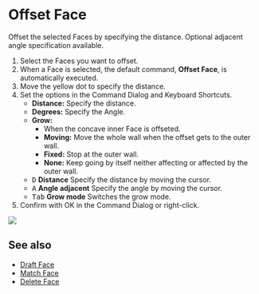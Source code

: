
# Offset Face

<Reference shortcut="Shift + O" command="Offset Face" button="" />

Offset the selected Faces by specifying the distance. Optional adjacent angle specification available.

1. Select the Faces you want to offset.
2. When a Face is selected, the default command, **Offset Face**, is automatically executed.
3. Move the yellow dot to specify the distance.
4. Set the options in the Command Dialog and Keyboard Shortcuts.
     - **Distance:** Specify the distance.
     - **Degrees:** Specify the Angle.
     - **Grow:**
          - When the concave inner Face is offseted.
          - **Moving:** Move the whole wall when the offset gets to the outer wall.
          - **Fixed:** Stop at the outer wall.
          - **None:** Keep going by itself neither affecting or affected by the outer wall.
     - <kbd>D</kbd> **Distance** Specify the distance by moving the cursor.
     - <kbd>A</kbd> **Angle adjacent** Specify the angle by moving the cursor.
     - <kbd>Tab</kbd> **Grow mode** Switches the grow mode.
5. Confirm with OK in the Command Dialog or right-click.

![](/img/offset-face.gif)

## See also
- [Draft Face](./draft-face)
- [Match Face](./match-face)
- [Delete Face](./delete-face)













